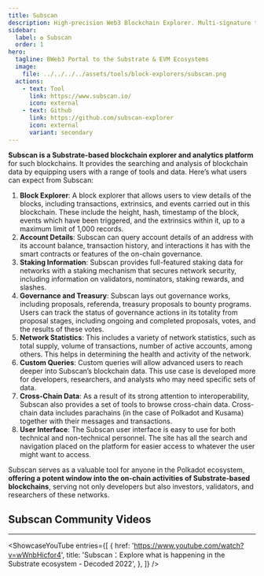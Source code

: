```yaml
---
title: Subscan
description: High-precision Web3 Blockchain Explorer. Multi-signature tool, account format transform tool, analysis charts...
sidebar:
  label: ✪ Subscan
  order: 1
hero:
  tagline: BWeb3 Portal to the Substrate & EVM Ecosystems
  image: 
    file: ../../../../assets/tools/block-explorers/subscan.png
  actions:
    - text: Tool
      link: https://www.subscan.io/
      icon: external
    - text: Github
      link: https://github.com/subscan-explorer
      icon: external
      variant: secondary
---
```



**Subscan is a Substrate-based blockchain explorer and analytics platform** for such blockchains. It provides the searching and analysis of blockchain data by equipping users with a range of tools and data. Here’s what users can expect from Subscan:

1. **Block Explorer**: A block explorer that allows users to view details of the blocks, including transactions, extrinsics, and events carried out in this blockchain. These include the height, hash, timestamp of the block, events which have been triggered, and the extrinsics within it, up to a maximum limit of 1,000 records.
2. **Account Details**: Subscan can query account details of an address with its account balance, transaction history, and interactions it has with the smart contracts or features of the on-chain governance.
3. **Staking Information**: Subscan provides full-featured staking data for networks with a staking mechanism that secures network security, including information on validators, nominators, staking rewards, and slashes.
4. **Governance and Treasury**: Subscan lays out governance works, including proposals, referenda, treasury proposals to bounty programs. Users can track the status of governance actions in its totality from proposal stages, including ongoing and completed proposals, votes, and the results of these votes.
5. **Network Statistics**: This includes a variety of network statistics, such as total supply, volume of transactions, number of active accounts, among others. This helps in determining the health and activity of the network.
6. **Custom Queries**: Custom queries will allow advanced users to reach deeper into Subscan’s blockchain data. This use case is developed more for developers, researchers, and analysts who may need specific sets of data.
7. **Cross-Chain Data**: As a result of its strong attention to interoperability, Subscan also provides a set of tools to browse cross-chain data. Cross-chain data includes parachains (in the case of Polkadot and Kusama) together with their messages and transactions.
8. **User Interface**: The Subscan user interface is easy to use for both technical and non-technical personnel. The site has all the search and navigation placed on the platform for easier access to whatever the user might want to access.

Subscan serves as a valuable tool for anyone in the Polkadot ecosystem, **offering a potent window into the on-chain activities of Substrate-based blockchains**, serving not only developers but also investors, validators, and researchers of these networks.

## Subscan Community Videos
------------
<ShowcaseYouTube
  entries={[
        {
    href: 'https://www.youtube.com/watch?v=wWnbHicfor4',
      title: 'Subscan：Explore what is happening in the Substrate ecosystem - Decoded 2022',
    },
  ]} />